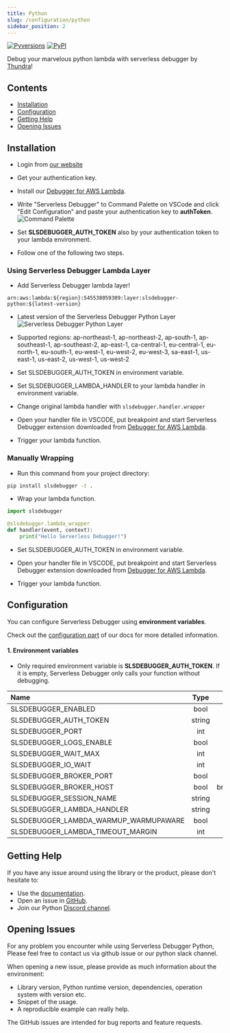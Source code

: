 ```yaml
---
title: Python
slug: /configuration/python
sidebar_position: 2
---
```


[![Pyversions](https://img.shields.io/pypi/pyversions/slsdebugger.svg?style=flat)](https://pypi.org/project/slsdebugger/)
[![PyPI](https://img.shields.io/pypi/v/slsdebugger.svg)](https://pypi.org/project/slsdebugger/)

Debug your marvelous python lambda with serverless debugger by [Thundra](https://www.serverlessdebugger.com)!

## Contents

- [Installation](#installation)
- [Configuration](#configuration)
- [Getting Help](#getting-help)
- [Opening Issues](#opening-issues)

  
## Installation

- Login from [our website](https://app.serverlessdebugger.com/landing)

- Get your authentication key.

- Install our [Debugger for AWS Lambda](https://marketplace.visualstudio.com/items?itemName=thundra.thundra-debugger).

- Write "Serverless Debugger" to Command Palette on VSCode and click "Edit Configuration" and paste your authentication key to **authToken**. 
![Command Palette](/img/serverless-debugger-palette.png)

- Set **SLSDEBUGGER_AUTH_TOKEN** also by your authentication token to your lambda environment.

- Follow one of the following two steps.
### Using Serverless Debugger Lambda Layer

- Add Serverless Debugger lambda layer!
```
arn:aws:lambda:${region}:545538059309:layer:slsdebugger-python:${latest-version} 
```
- Latest version of the Serverless Debugger Python Layer ![Serverless Debugger Python Layer](https://api.globadge.com/v1/badgen/aws/lambda/layer/latest-version/us-west-2/545538059309/slsdebugger-python)

- Supported regions: ap-northeast-1, ap-northeast-2, ap-south-1, ap-southeast-1, ap-southeast-2, ap-east-1, ca-central-1, eu-central-1, eu-north-1, eu-south-1, eu-west-1, eu-west-2, eu-west-3, sa-east-1, us-east-1, us-east-2, us-west-1, us-west-2

- Set SLSDEBUGGER_AUTH_TOKEN in environment variable.

- Set SLSDEBUGGER_LAMBDA_HANDLER to your lambda handler in environment variable.

- Change original lambda handler with `slsdebugger.handler.wrapper`

- Open your handler file in VSCODE, put breakpoint and start Serverless Debugger extension downloaded from [Debugger for AWS Lambda](https://marketplace.visualstudio.com/items?itemName=thundra.thundra-debugger).

- Trigger your lambda function.
### Manually Wrapping

- Run this command from your project directory:
```bash
pip install slsdebugger -t .
```

- Wrap your lambda function.
```python
import slsdebugger

@slsdebugger.lambda_wrapper
def handler(event, context):
    print("Hello Serverless Debugger!")
```

- Set SLSDEBUGGER_AUTH_TOKEN in environment variable.

- Open your handler file in VSCODE, put breakpoint and start Serverless Debugger extension downloaded from [Debugger for AWS Lambda](https://marketplace.visualstudio.com/items?itemName=thundra.thundra-debugger).

- Trigger your lambda function.

## Configuration
You can configure Serverless Debugger using **environment variables**.

Check out the [configuration part](https://docs.serverlessdebugger.com/configuration/python) of our docs for more detailed information.

#### 1. Environment variables

- Only required environment variable is **SLSDEBUGGER_AUTH_TOKEN**. If it is empty, Serverless Debugger only calls your function without debugging.

| Name                                                | Type   |          Default Value                |
|:----------------------------------------------------|:------:|:-------------------------------------:|
| SLSDEBUGGER_ENABLED                                 | bool   |              true                     |
| SLSDEBUGGER_AUTH_TOKEN                              | string |                -                      |
| SLSDEBUGGER_PORT                                    |  int   |              1111                     |
| SLSDEBUGGER_LOGS_ENABLE                             |  bool  |              false                    |
| SLSDEBUGGER_WAIT_MAX                                |  int   |              60000(ms)                |
| SLSDEBUGGER_IO_WAIT                                 |  int   |              2000(ms)                 |
| SLSDEBUGGER_BROKER_PORT                             |  bool  |              444                      |
| SLSDEBUGGER_BROKER_HOST                             |  bool  | broker.service.serverlessdebugger.com |
| SLSDEBUGGER_SESSION_NAME                            | string |              default                  |
| SLSDEBUGGER_LAMBDA_HANDLER                          | string |                -                      |
| SLSDEBUGGER_LAMBDA_WARMUP_WARMUPAWARE               |  bool  |              false                    |
| SLSDEBUGGER_LAMBDA_TIMEOUT_MARGIN                   |  int   |                -                      |

## Getting Help

If you have any issue around using the library or the product, please don't hesitate to:

* Use the [documentation](https://docs.serverlessdebugger.com).
* Open an issue in [GitHub](https://github.com/serverlessdebugger/serverlessdebugger-issues).
* Join our Python [Discord channel](https://www.serverlessdebugger.com/discord-invitation).


## Opening Issues

For any problem you encounter while using Serverless Debugger Python, Please feel free to contact us via github issue or our python slack channel. 

When opening a new issue, please provide as much information about the environment:
* Library version, Python runtime version, dependencies, operation system with version etc.
* Snippet of the usage.
* A reproducible example can really help.

The GitHub issues are intended for bug reports and feature requests.

